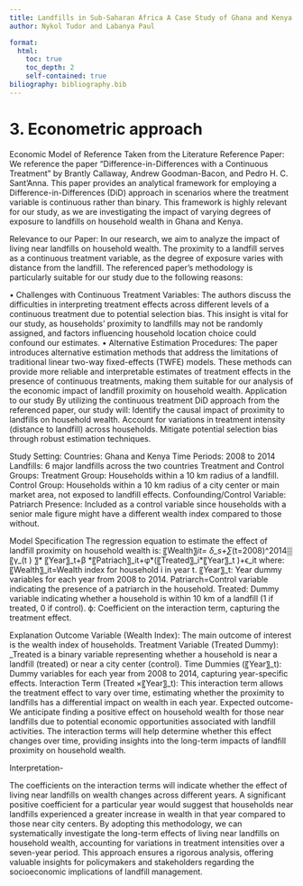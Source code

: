 ```yaml
---
title: Landfills in Sub-Saharan Africa A Case Study of Ghana and Kenya
author: Nykol Tudor and Labanya Paul

format: 
  html: 
    toc: true
    toc_depth: 2
    self-contained: true
biliography: bibliography.bib
---
```



# 3. Econometric approach
Economic Model of Reference Taken from the Literature
Reference Paper:
We reference the paper "Difference-in-Differences with a Continuous Treatment" by Brantly Callaway, Andrew Goodman-Bacon, and Pedro H. C. Sant’Anna. This paper provides an analytical framework for employing a Difference-in-Differences (DiD) approach in scenarios where the treatment variable is continuous rather than binary. This framework is highly relevant for our study, as we are investigating the impact of varying degrees of exposure to landfills on household wealth in Ghana and Kenya.

Relevance to our Paper:
In our research, we aim to analyze the impact of living near landfills on household wealth. The proximity to a landfill serves as a continuous treatment variable, as the degree of exposure varies with distance from the landfill. The referenced paper's methodology is particularly suitable for our study due to the following reasons:

• Challenges with Continuous Treatment Variables:
	The authors discuss the difficulties in interpreting treatment effects across different levels of a continuous treatment due to potential selection bias. This insight is vital for our study, as households' proximity to landfills may not be randomly assigned, and factors influencing household location choice could confound our estimates.
• Alternative Estimation Procedures:
	The paper introduces alternative estimation methods that address the limitations of traditional linear two-way fixed-effects (TWFE) models. These methods can provide more reliable and interpretable estimates of treatment effects in the presence of continuous treatments, making them suitable for our analysis of the economic impact of landfill proximity on household wealth.
Application to our study
By utilizing the continuous treatment DiD approach from the referenced paper, our study will:
	Identify the causal impact of proximity to landfills on household wealth.
	Account for variations in treatment intensity (distance to landfill) across households.
	Mitigate potential selection bias through robust estimation techniques.

Study Setting:
	Countries: Ghana and Kenya
	Time Periods: 2008 to 2014
	Landfills: 6 major landfills across the two countries
Treatment and Control Groups:
	Treatment Group: Households within a 10 km radius of a landfill.
	Control Group: Households within a 10 km radius of a city center or main market area, not exposed to landfill effects.
Confounding/Control Variable:
	Patriarch Presence: Included as a control variable since households with a senior male figure might have a different wealth index compared to those without.

Model Specification
The regression equation to estimate the effect of landfill proximity on household wealth is:
〖Wealth〗_it= δ_s+∑_(t=2008)^2014▒〖γ_(t )  〗* 〖Year〗_t+β *〖Patriach〗_it+φ*(〖Treated〗_i*〖Year〗_t )+ϵ_it
where:
〖Wealth〗_it=Wealth index for household i in year t.
〖Year〗_t: Year dummy variables for each year from 2008 to 2014.
Patriarch=Control variable indicating the presence of a patriarch in the household.
Treated: Dummy variable indicating whether a household is within 10 km of a landfill (1 if treated, 0 if control).
ϕ: Coefficient on the interaction term, capturing the treatment effect.

Explanation
	Outcome Variable (Wealth Index): The main outcome of interest is the wealth index of households.
	Treatment Variable (Treated Dummy): _Treated is a binary variable representing whether a household is near a landfill (treated) or near a city center (control).
	Time Dummies (〖Year〗_t): Dummy variables for each year from 2008 to 2014, capturing year-specific effects.
	Interaction Term (Treated ×〖Year〗_t): This interaction term allows the treatment effect to vary over time, estimating whether the proximity to landfills has a differential impact on wealth in each year.
Expected outcome-
	We anticipate finding a positive effect on household wealth for those near landfills due to potential economic opportunities associated with landfill activities. The interaction terms will help determine whether this effect changes over time, providing insights into the long-term impacts of landfill proximity on household wealth.

Interpretation-

The coefficients on the interaction terms will indicate whether the effect of living near landfills on wealth changes across different years. A significant positive coefficient for a particular year would suggest that households near landfills experienced a greater increase in wealth in that year compared to those near city centers.
By adopting this methodology, we can systematically investigate the long-term effects of living near landfills on household wealth, accounting for variations in treatment intensities over a seven-year period. This approach ensures a rigorous analysis, offering valuable insights for policymakers and stakeholders regarding the socioeconomic implications of landfill management.

